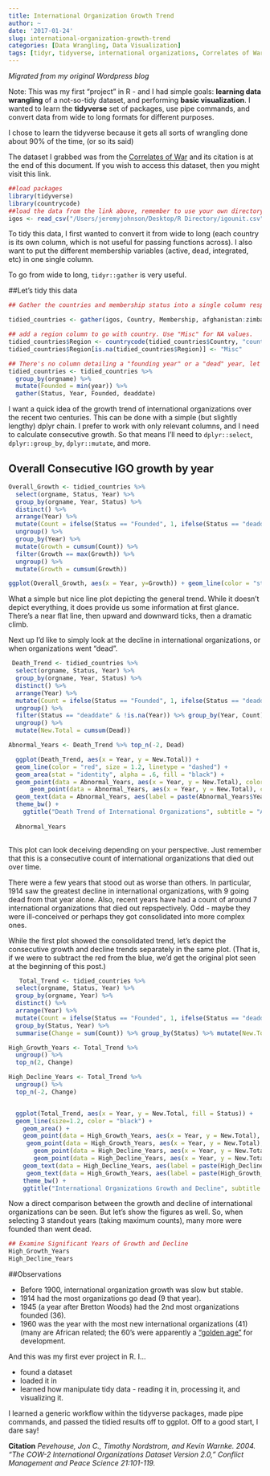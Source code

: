 ```yaml
---
title: International Organization Growth Trend
author: ~
date: '2017-01-24'
slug: international-organization-growth-trend
categories: [Data Wrangling, Data Visualization]
tags: [tidyr, tidyverse, international organizations, Correlates of War Project]
---
```


*Migrated from my original Wordpress blog* 

Note: This was my first "project" in R - and I had simple goals: **learning data wrangling** of a not-so-tidy dataset, and performing **basic visualization**. I wanted to learn the **tidyverse** set of packages, use pipe commands, and convert data from wide to long formats for different purposes. 

I chose to learn the tidyverse because it gets all sorts of wrangling done about 90% of the time, (or so its said) 

The dataset I grabbed was from the [Correlates of War](http://www.correlatesofwar.org/data-sets/IGOs) and its citation is at the end of this document. If you wish to access this dataset, then you might visit this link.

```r
##load packages
library(tidyverse)
library(countrycode)
##load the data from the link above, remember to use your own directory!
igos <- read_csv("/Users/jeremyjohnson/Desktop/R Directory/igounit.csv")
```

To tidy this data, I first wanted to convert it from wide to long (each country is its own column, which is not useful for passing functions across). I also want to put the different membership variables (active, dead, integrated, etc) in one single column. 

To go from wide to long, ```tidyr::gather``` is very useful. 

##Let's tidy this data 
```r

## Gather the countries and membership status into a single column respecitively. 

tidied_countries <- gather(igos, Country, Membership, afghanistan:zimbabwe)

## add a region column to go with country. Use "Misc" for NA values.
tidied_countries$Region <- countrycode(tidied_countries$Country, "country.name", "region", warn = FALSE)
tidied_countries$Region[is.na(tidied_countries$Region)] <- "Misc"

## There's no column detailing a "founding year" or a "dead" year, let's fix that.
tidied_countries <- tidied_countries %>%  
  group_by(orgname) %>%
  mutate(Founded = min(year)) %>%
  gather(Status, Year, Founded, deaddate) 
```


I want a quick idea of the growth trend of international organizations over the recent two centuries. This can be done with a simple (but slightly lengthy) dplyr chain. I prefer to work with only relevant columns, and I need to calculate consecutive growth. So that means I'll need to ```dplyr::select```, ```dplyr::group_by```, ```dplyr::mutate```, and more.

##  Overall Consecutive IGO growth by year

```r
Overall_Growth <- tidied_countries %>% 
  select(orgname, Status, Year) %>%
  group_by(orgname, Year, Status) %>%
  distinct() %>%
  arrange(Year) %>%
  mutate(Count = ifelse(Status == "Founded", 1, ifelse(Status == "deaddate" & Year != is.na(Year), -1, NA))) %>% 
  ungroup() %>%
  group_by(Year) %>%
  mutate(Growth = cumsum(Count)) %>% 
  filter(Growth == max(Growth)) %>%
  ungroup() %>%
  mutate(Growth = cumsum(Growth))

ggplot(Overall_Growth, aes(x = Year, y=Growth)) + geom_line(color = "steelblue", size = 1.1) + theme_bw() + ggtitle("Growth of International Organizations", subtitle = "From 1850 - 2005")

```

What a simple but nice line plot depicting the general trend. While it doesn't depict everything, it does provide us some information at first glance. There's a near flat line, then upward and downward ticks, then a dramatic climb.

Next up I'd like to simply look at the decline in international organizations, or when organizations went "dead".

```r
  
 Death_Trend <- tidied_countries %>% 
  select(orgname, Status, Year) %>%
  group_by(orgname, Year, Status) %>%
  distinct() %>%
  arrange(Year) %>%
  mutate(Count = ifelse(Status == "Founded", 1, ifelse(Status == "deaddate" & Year != is.na(Year), -1, NA))) %>% 
  ungroup() %>%
  filter(Status == "deaddate" & !is.na(Year)) %>% group_by(Year, Count) %>% summarise(Dead = sum(Count)) %>%
  ungroup() %>%
  mutate(New.Total = cumsum(Dead)) 

Abnormal_Years <- Death_Trend %>% top_n(-2, Dead)

  ggplot(Death_Trend, aes(x = Year, y = New.Total)) +
  geom_line(color = "red", size = 1.2, linetype = "dashed") +
  geom_area(stat = "identity", alpha = .6, fill = "black") +
  geom_point(data = Abnormal_Years, aes(x = Year, y = New.Total), color = "black", size = 3.5) +
      geom_point(data = Abnormal_Years, aes(x = Year, y = New.Total), color = "red", size = 2, shape = 18, alpha = .8) +
  geom_text(data = Abnormal_Years, aes(label = paste(Abnormal_Years$Year), x = Year, y = New.Total), nudge_x = 1, nudge_y = -6, color = "black", fontface = "bold") +
  theme_bw() +
    ggtitle("Death Trend of International Organizations", subtitle = "And Some Comparatively Bad Years")
  
  Abnormal_Years
  
```
  
This plot can look deceiving depending on your perspective. Just remember that this is a consecutive count of international organizations that died out over time. 
   
There were a few years that stood out as worse than others. In particular, 1914 saw the greatest decline in international organizations, with 9 going dead from that year alone. Also, recent years have had a count of around 7 international organizations that died out repspectively. Odd - maybe they were ill-conceived or perhaps they got consolidated into more complex ones.
   
  
While the first plot showed the consolidated trend, let's depict the consecutive growth and decline trends separately in the same plot. (That is, if we were to subtract the red from the blue, we'd get the original plot seen at the beginning of this post.)

   
```r
  
   Total_Trend <- tidied_countries %>% 
  select(orgname, Status, Year) %>%
  group_by(orgname, Year) %>%
  distinct() %>%
  arrange(Year) %>%
  mutate(Count = ifelse(Status == "Founded", 1, ifelse(Status == "deaddate" & Year != is.na(Year), -1, NA)), Status = ifelse(Status == "deaddate", "Dead", Status)) %>% 
  group_by(Status, Year) %>%
  summarise(Change = sum(Count)) %>% group_by(Status) %>% mutate(New.Total = cumsum(Change))

High_Growth_Years <- Total_Trend %>% 
  ungroup() %>%
  top_n(2, Change)

High_Decline_Years <- Total_Trend %>%
  ungroup() %>%
  top_n(-2, Change)


  ggplot(Total_Trend, aes(x = Year, y = New.Total, fill = Status)) +
  geom_line(size=1.2, color = "black") +
    geom_area() +
    geom_point(data = High_Growth_Years, aes(x = Year, y = New.Total), color = "black", size = 3.5) +
     geom_point(data = High_Growth_Years, aes(x = Year, y = New.Total), color = "steelblue", size = 1.5) +
       geom_point(data = High_Decline_Years, aes(x = Year, y = New.Total), color = "black", size = 3.5) +
       geom_point(data = High_Decline_Years, aes(x = Year, y = New.Total), color = "red", size = 1.5) +
    geom_text(data = High_Decline_Years, aes(label = paste(High_Decline_Years$Year), x = Year, y = New.Total), nudge_x = -11, nudge_y = -17, color = "black") +
     geom_text(data = High_Growth_Years, aes(label = paste(High_Growth_Years$Year), x = Year, y = New.Total), nudge_x = -11, nudge_y = 17, color = "black")+
    theme_bw() +
    ggtitle("International Organizations Growth and Decline", subtitle = "|Significant Years Annotated") 
```

Now a direct comparison between the growth and decline of international organizations can be seen. But let's show the figures as well. So, when selecting 3 standout years (taking maximum counts), many more were founded than went dead.

```r
## Examine Significant Years of Growth and Decline
High_Growth_Years
High_Decline_Years
```

##Observations

* Before 1900, international organization growth was slow but stable.
* 1914 had the most organizations go dead (9 that year).
* 1945 (a year after Bretton Woods) had the 2nd most organizations founded (36).
* 1960 was the year with the most new international organizations (41) (many are African related; the 60's were apparently a ["golden age"](https://sarpn.org/documents/d0000407/P373_Baah.pdf) for development.


And this was my first ever project in R. I...

* found a dataset
* loaded it in
* learned how manipulate tidy data - reading it in, processing it, and visualizing it.



I learned a generic workflow within the tidyverse packages, made pipe commands, and passed the tidied results off to ggplot. Off to a good start, I dare say!


**Citation**
*Pevehouse, Jon C., Timothy Nordstrom, and Kevin Warnke. 2004. "The COW-2 International Organizations Dataset Version 2.0," Conflict Management and Peace Science 21:101-119.*